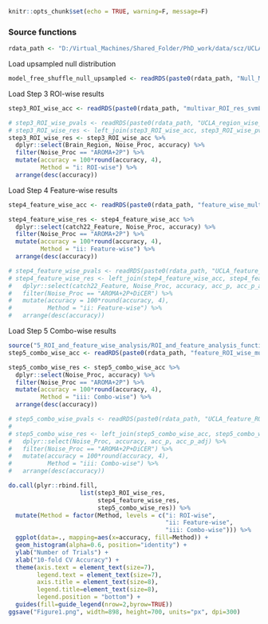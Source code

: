 ```r
knitr::opts_chunk$set(echo = TRUE, warning=F, message=F)
```

### Source functions
```r
rdata_path <- "D:/Virtual_Machines/Shared_Folder/PhD_work/data/scz/UCLA/Rdata/"
```

Load upsampled null distribution

```r
model_free_shuffle_null_upsampled <- readRDS(paste0(rdata_path, "Null_Model_Free_Shuffles_Upsampled.Rds"))
```


Load Step 3 ROI-wise results

```r
step3_ROI_wise_acc <- readRDS(paste0(rdata_path, "multivar_ROI_res_svmLinear_CV_e1071.Rds"))

# step3_ROI_wise_pvals <- readRDS(paste0(rdata_path, "UCLA_region_wise_SVM_caret_upsampled_pvals.Rds"))
# step3_ROI_wise_res <- left_join(step3_ROI_wise_acc, step3_ROI_wise_pvals) %>%
step3_ROI_wise_res <- step3_ROI_wise_acc %>%
  dplyr::select(Brain_Region, Noise_Proc, accuracy) %>%
  filter(Noise_Proc == "AROMA+2P") %>%
  mutate(accuracy = 100*round(accuracy, 4),
         Method = "i: ROI-wise") %>%
  arrange(desc(accuracy))
```


Load Step 4 Feature-wise results

```r
step4_feature_wise_acc <- readRDS(paste0(rdata_path, "feature_wise_multi_ROI_svmLinear_CV_e1071.Rds"))

step4_feature_wise_res <- step4_feature_wise_acc %>%
  dplyr::select(catch22_Feature, Noise_Proc, accuracy) %>%
  filter(Noise_Proc == "AROMA+2P") %>%
  mutate(accuracy = 100*round(accuracy, 4),
         Method = "ii: Feature-wise") %>%
  arrange(desc(accuracy))

# step4_feature_wise_pvals <- readRDS(paste0(rdata_path, "UCLA_feature_wise_SVM_caret_upsampled_pvals.Rds"))
# step4_feature_wise_res <- left_join(step4_feature_wise_acc, step4_feature_wise_pvals) %>%
#   dplyr::select(catch22_Feature, Noise_Proc, accuracy, acc_p, acc_p_adj) %>%
#   filter(Noise_Proc == "AROMA+2P+DiCER") %>%
#   mutate(accuracy = 100*round(accuracy, 4),
#          Method = "ii: Feature-wise") %>%
#   arrange(desc(accuracy))
```

Load Step 5 Combo-wise results

```r
source("5_ROI_and_feature_wise_analysis/ROI_and_feature_analysis_functions.R")
step5_combo_wise_acc <- readRDS(paste0(rdata_path, "feature_ROI_wise_multi_ROI_svmLinear_CV_e1071.Rds"))

step5_combo_wise_res <- step5_combo_wise_acc %>%
  dplyr::select(Noise_Proc, accuracy) %>%
  filter(Noise_Proc == "AROMA+2P") %>%
  mutate(accuracy = 100*round(accuracy, 4),
         Method = "iii: Combo-wise") %>%
  arrange(desc(accuracy))

# step5_combo_wise_pvals <- readRDS(paste0(rdata_path, "UCLA_feature_ROI_wise_SVM_caret_upsampled_pvals.Rds"))
# 
# step5_combo_wise_res <- left_join(step5_combo_wise_acc, step5_combo_wise_pvals) %>%
#   dplyr::select(Noise_Proc, accuracy, acc_p, acc_p_adj) %>%
#   filter(Noise_Proc == "AROMA+2P+DiCER") %>%
#   mutate(accuracy = 100*round(accuracy, 4),
#          Method = "iii: Combo-wise") %>%
#   arrange(desc(accuracy))
```


```r
do.call(plyr::rbind.fill,
                    list(step3_ROI_wise_res,
                         step4_feature_wise_res,
                         step5_combo_wise_res)) %>%
  mutate(Method = factor(Method, levels = c("i: ROI-wise",
                                            "ii: Feature-wise",
                                            "iii: Combo-wise"))) %>%
  ggplot(data=., mapping=aes(x=accuracy, fill=Method)) +
  geom_histogram(alpha=0.6, position="identity") +
  ylab("Number of Trials") +
  xlab("10-fold CV Accuracy") +
  theme(axis.text = element_text(size=7),
        legend.text = element_text(size=7),
        axis.title = element_text(size=8),
        legend.title=element_text(size=8),
        legend.position = "bottom") +
  guides(fill=guide_legend(nrow=2,byrow=TRUE))
ggsave("Figure1.png", width=898, height=700, units="px", dpi=300)
```

